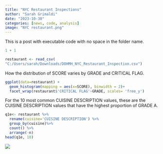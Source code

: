 ```yaml
---
title: "NYC Restaurant Inspections"
author: "Sarah Grimaldi"
date: "2023-10-30"
categories: [news, code, analysis]
image: "NYC restaurant.png"
---
```


This is a post with executable code with no space in the folder name.

```r
1 + 1

restaurant <- read_csv(
"C:/Users/sarah/Downloads/DOHMH_NYC_Restaurant_Inspection.csv")
```



How the distribution of SCORE varies by GRADE and CRITICAL FLAG.

```r
ggplot(data=restaurant) +
  geom_histogram(mapping = aes(x=SCORE), binwidth = 2)+
  facet_wrap(restaurant$'CRITICAL FLAG'~GRADE, scales= 'free_y')

```

For the 10 most common CUISINE DESCRIPTION values, these are the CUISINE DESCRIPTION values that have the highest proportion of GRADE A.

```r

q1e<- restaurant %>%
  rename(cuisine='CUISINE DESCRIPTION') %>%
  group_by(cuisine)%>%
  count() %>%
  arrange(-n)
head(q1e, 10)

```




















![](image.jpg)